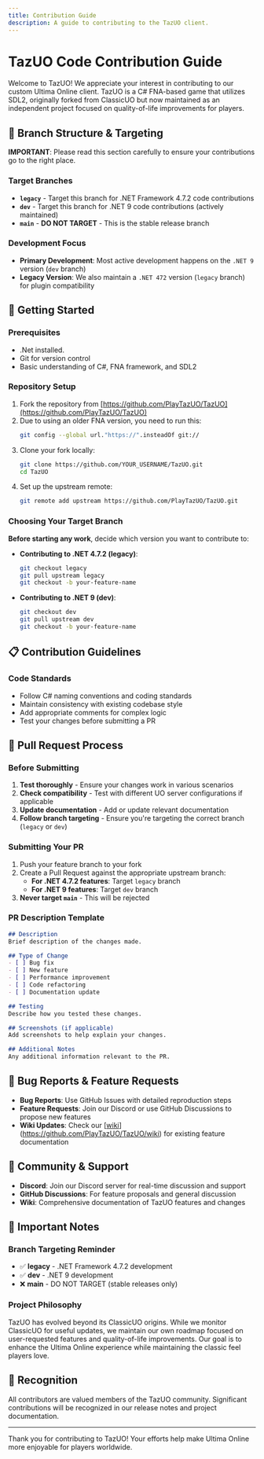 ```yaml
---
title: Contribution Guide
description: A guide to contributing to the TazUO client.
---
```


# TazUO Code Contribution Guide

Welcome to TazUO! We appreciate your interest in contributing to our custom Ultima Online client. TazUO is a C# FNA-based game that utilizes SDL2, originally forked from ClassicUO but now maintained as an independent project focused on quality-of-life improvements for players.

## 🌳 Branch Structure & Targeting

**IMPORTANT**: Please read this section carefully to ensure your contributions go to the right place.

### Target Branches

- **`legacy`** - Target this branch for .NET Framework 4.7.2 code contributions
- **`dev`** - Target this branch for .NET 9 code contributions (actively maintained)
- **`main`** - **DO NOT TARGET** - This is the stable release branch

### Development Focus

- **Primary Development**: Most active development happens on the `.NET 9` version (`dev` branch)
- **Legacy Version**: We also maintain a `.NET 472` version (`legacy` branch) for plugin compatibility

## 🚀 Getting Started

### Prerequisites

- .Net installed.
- Git for version control
- Basic understanding of C#, FNA framework, and SDL2

### Repository Setup

1. Fork the repository from [https://github.com/PlayTazUO/TazUO](https://github.com/PlayTazUO/TazUO)
2. Due to using an older FNA version, you need to run this:
   ```bash
   git config --global url."https://".insteadOf git://
   ```
3. Clone your fork locally:
   ```bash
   git clone https://github.com/YOUR_USERNAME/TazUO.git
   cd TazUO
   ```
4. Set up the upstream remote:
   ```bash
   git remote add upstream https://github.com/PlayTazUO/TazUO.git
   ```

### Choosing Your Target Branch

**Before starting any work**, decide which version you want to contribute to:

- **Contributing to .NET 4.7.2 (legacy)**:
  ```bash
  git checkout legacy
  git pull upstream legacy
  git checkout -b your-feature-name
  ```

- **Contributing to .NET 9 (dev)**:
  ```bash
  git checkout dev
  git pull upstream dev
  git checkout -b your-feature-name
  ```

## 📋 Contribution Guidelines

### Code Standards

- Follow C# naming conventions and coding standards
- Maintain consistency with existing codebase style
- Add appropriate comments for complex logic
- Test your changes before submitting a PR

## 🔄 Pull Request Process

### Before Submitting

1. **Test thoroughly** - Ensure your changes work in various scenarios
2. **Check compatibility** - Test with different UO server configurations if applicable
3. **Update documentation** - Add or update relevant documentation
4. **Follow branch targeting** - Ensure you're targeting the correct branch (`legacy` or `dev`)

### Submitting Your PR

1. Push your feature branch to your fork
2. Create a Pull Request against the appropriate upstream branch:
   - **For .NET 4.7.2 features**: Target `legacy` branch
   - **For .NET 9 features**: Target `dev` branch
3. **Never target `main`** - This will be rejected

### PR Description Template

```markdown
## Description
Brief description of the changes made.

## Type of Change
- [ ] Bug fix
- [ ] New feature
- [ ] Performance improvement
- [ ] Code refactoring
- [ ] Documentation update

## Testing
Describe how you tested these changes.

## Screenshots (if applicable)
Add screenshots to help explain your changes.

## Additional Notes
Any additional information relevant to the PR.
```

## 🐛 Bug Reports & Feature Requests

- **Bug Reports**: Use GitHub Issues with detailed reproduction steps
- **Feature Requests**: Join our Discord or use GitHub Discussions to propose new features
- **Wiki Updates**: Check our [[wiki](https://github.com/PlayTazUO/TazUO/wiki)](https://github.com/PlayTazUO/TazUO/wiki) for existing feature documentation

## 💬 Community & Support

- **Discord**: Join our Discord server for real-time discussion and support
- **GitHub Discussions**: For feature proposals and general discussion
- **Wiki**: Comprehensive documentation of TazUO features and changes

## 📝 Important Notes

### Branch Targeting Reminder
- ✅ **legacy** - .NET Framework 4.7.2 development
- ✅ **dev** - .NET 9 development  
- ❌ **main** - DO NOT TARGET (stable releases only)

### Project Philosophy

TazUO has evolved beyond its ClassicUO origins. While we monitor ClassicUO for useful updates, we maintain our own roadmap focused on user-requested features and quality-of-life improvements. Our goal is to enhance the Ultima Online experience while maintaining the classic feel players love.

## 🙏 Recognition

All contributors are valued members of the TazUO community. Significant contributions will be recognized in our release notes and project documentation.

---

Thank you for contributing to TazUO! Your efforts help make Ultima Online more enjoyable for players worldwide.